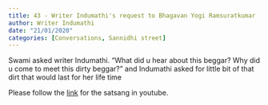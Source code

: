 ```yaml
---
title: 43 - Writer Indumathi's request to Bhagavan Yogi Ramsuratkumar
author: Writer Indumathi
date: "21/01/2020"
categories: [Conversations, Sannidhi street]
---
```

Swami asked writer Indumathi. "What did u hear about this beggar? Why did u come to meet this dirty beggar?" and Indumathi asked for little bit of that dirt that would last for her life time
 
Please follow the [link](https://youtu.be/aNoDj-9nVsw?si=oW-C19_LhrjN_sp5) for the satsang in youtube.

